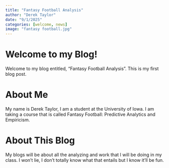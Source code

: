 ```yaml
---
title: "Fantasy Football Analysis"
author: "Derek Taylor"
date: "9/1/2025"
categories: [welcome, news]
image: "fantasy football.jpg"
---
```


# Welcome to my Blog! {#sec-welcome}

Welcome to my blog entitled, "Fantasy Football Analysis".
This is my first blog post.

# About Me

My name is Derek Taylor, I am a student at the University of Iowa. I am taking a course that is called Fantasy Football: Predictive Analytics and Empiricism.

# About This Blog

My blogs will be about all the analyzing and work that I will be doing in my class. I won't lie, I don't totally know what that entails but I know it'll be fun.
